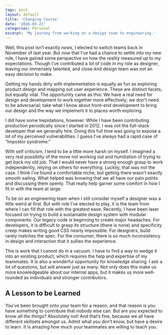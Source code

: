 ```yaml
---
tags: post
layout: default
title: 'Changing Course'
date: '2016-03-21'
categories: Personal
excerpt: 'My journey from working on a design team to engineering.'
---
```


Well, this post isn’t exactly _news_, I elected to switch teams back in November of last year. But now that I’ve had a chance to settle into my new role, I have gained some perspective on how the reality measured up to my expectations. Though I’ve contributed a lot of code in my role as designer, leaving our immensely talented, and close-knit design team was not an easy decision to make.

Getting my hands dirty with implementation is equally as fun as exploring product design and mapping out user experience. These are distinct facets, but equally vital. The opportunity came as this: We have a real need for design and development to work together more effectively; we don't need to be adversarial; take what I know about front-end development to bring our design and the way we implement it to places worth exploring.

I did have some trepidations, however. While I have been contributing production periodically since I started in 2012, I was not the full-stack developer that we generally hire. Doing this full time was going to expose a lot of my perceived vulnerabilities. I guess I’ve always had a rapid case of “Impostor syndrome.”

With self criticism, I tend to be a little more harsh on myself. I imagined a very real possiblity of the move not working out and humiliation of trying to get back my old job. That I would never have a strong enough grasp to work independently, relying on others for everything. Luckily, that was not the case. I think I’ve found a comfortable niche, but getting there wasn't exactly smooth sailing. What helped was knowing that we all have our pain points and discussing them openly. That really help garner some comfort in how I fit in with the team at large.

To be on an engineering team when I still consider myself a designer was a little weird at first. But with role I’ve elected to play, it is the team from where I can fill that role with the greatest ease. Recently, I have been laser focused on trying to build a sustainable design system with modular components. Our legacy code is beginning to create major headaches. For developers, it is difficult to grasp its structure (there is none) and specificity creep makes writing good CSS nearly impossible. For designers, build rarely matches the spec. For the consumer, there is so much inconsistency in design and interaction that it sullies the experience.

This is work that I cannot do in a vacuum. I have to find a way to wedge it into an existing product, which requires the help and expertise of my teammates. It is also a wonderful opportunity for knowledge sharing. I ask a lot of questions, but will answer just as many. Not only does this make us more knowledgeable about our internal apps, but it makes us more well-rounded as individuals and stronger contributors.

## A Lesson to be Learned

You’ve been brought onto your team for a reason, and that reason is you have something to contribute that nobody else can. But are you expected to know _all the things_? Absolutely not! And that’s fine, because we all have different skillsets amongst us. Admit what you don’t know, but have a desire to learn. It is amazing how much your teammates are willing to teach you.

